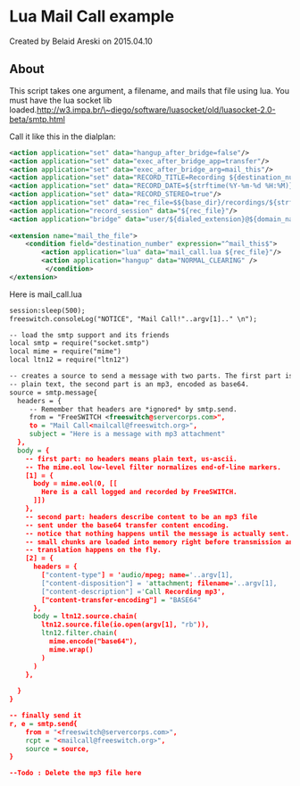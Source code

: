 
# Lua Mail Call example 

 Created by  Belaid Areski on 2015.04.10

## About

This script takes one argument, a filename, and mails that file using lua. You must have the lua socket lib loaded.http://w3.impa.br/\~diego/software/luasocket/old/luasocket-2.0-beta/smtp.html

Call it like this in the dialplan:

```xml
<action application="set" data="hangup_after_bridge=false"/>
<action application="set" data="exec_after_bridge_app=transfer"/>
<action application="set" data="exec_after_bridge_arg=mail_this"/>
<action application="set" data="RECORD_TITLE=Recording ${destination_number} ${caller_id_number} ${strftime(%Y-%m-%d %H:%M)}"/>
<action application="set" data="RECORD_DATE=${strftime(%Y-%m-%d %H:%M)}"/>
<action application="set" data="RECORD_STEREO=true"/>
<action application="set" data="rec_file=$${base_dir}/recordings/${strftime(%Y-%m-%d-%H-%M-%S)}_${destination_number}_${caller_id_number}.mp3"/>
<action application="record_session" data="${rec_file}"/>
<action application="bridge" data="user/${dialed_extension}@${domain_name}"/>
    
<extension name="mail_the_file">
    <condition field="destination_number" expression="^mail_this$">
        <action application="lua" data="mail_call.lua ${rec_file}"/>
        <action application="hangup" data="NORMAL_CLEARING" />    
         </condition>
</extension>
```

Here is mail\_call.lua

```xml
session:sleep(500);
freeswitch.consoleLog("NOTICE", "Mail Call!"..argv[1].." \n");

-- load the smtp support and its friends
local smtp = require("socket.smtp")
local mime = require("mime")
local ltn12 = require("ltn12")

-- creates a source to send a message with two parts. The first part is 
-- plain text, the second part is an mp3, encoded as base64.
source = smtp.message{
  headers = {
     -- Remember that headers are *ignored* by smtp.send. 
     from = "FreeSWITCH <freeswitch@servercorps.com>",
     to = "Mail Call<mailcall@freeswitch.org>",
     subject = "Here is a message with mp3 attachment"
  },
  body = {
    -- first part: no headers means plain text, us-ascii.
    -- The mime.eol low-level filter normalizes end-of-line markers.
    [1] = { 
      body = mime.eol(0, [[
        Here is a call logged and recorded by FreeSWITCH.
      ]])
    },
    -- second part: headers describe content to be an mp3 file 
    -- sent under the base64 transfer content encoding.
    -- notice that nothing happens until the message is actually sent. 
    -- small chunks are loaded into memory right before transmission and 
    -- translation happens on the fly.
    [2] = { 
      headers = {
        ["content-type"] = 'audio/mpeg; name='..argv[1],
        ["content-disposition"] = 'attachment; filename='..argv[1],
        ["content-description"] ='Call Recording mp3',
        ["content-transfer-encoding"] = "BASE64"
      },
      body = ltn12.source.chain(
        ltn12.source.file(io.open(argv[1], "rb")),
        ltn12.filter.chain(
          mime.encode("base64"),
          mime.wrap()
        )
      )
    },
    
  }
}

-- finally send it
r, e = smtp.send{
    from = "<freeswitch@servercorps.com>",
    rcpt = "<mailcall@freeswitch.org>",
    source = source,
}

--Todo : Delete the mp3 file here
```


